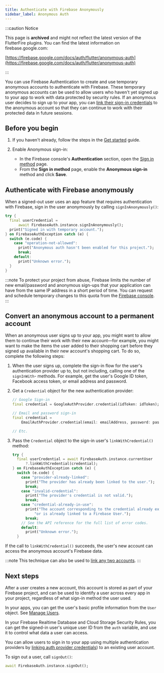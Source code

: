 ```yaml
---
title: Authenticate with Firebase Anonymously
sidebar_label: Anonymous Auth
---
```


:::caution Notice

This page is **archived** and might not reflect the latest version of the
FlutterFire plugins. You can find the latest information on
firebase.google.com:

[https://firebase.google.com/docs/auth/flutter/anonymous-auth](https://firebase.google.com/docs/auth/flutter/anonymous-auth)

:::

You can use Firebase Authentication to create and use temporary anonymous accounts
to authenticate with Firebase. These temporary anonymous accounts can be used to
allow users who haven't yet signed up to your app to work with data protected
by security rules. If an anonymous user decides to sign up to your app, you can
[link their sign-in credentials](account-linking) to the anonymous account so
that they can continue to work with their protected data in future sessions.

## Before you begin

1.  If you haven't already, follow the steps in the [Get started](start) guide.

1.  Enable Anonymous sign-in:

    - In the Firebase console's **Authentication** section, open the
      [Sign in method](https://console.firebase.google.com/project/_/authentication/providers)
      page.
    - From the **Sign in method** page, enable the **Anonymous sign-in**
      method and click **Save**.

## Authenticate with Firebase anonymously

When a signed-out user uses an app feature that requires authentication with
Firebase, sign in the user anonymously by calling `signInAnonymously()`:

```dart
try {
  final userCredential =
      await FirebaseAuth.instance.signInAnonymously();
  print("Signed in with temporary account.");
} on FirebaseAuthException catch (e) {
  switch (e.code) {
    case "operation-not-allowed":
      print("Anonymous auth hasn't been enabled for this project.");
      break;
    default:
      print("Unknown error.");
  }
}
```

:::note
To protect your project from abuse, Firebase limits the number of new
email/password and anonymous sign-ups that your application can have from the
same IP address in a short period of time. You can request and schedule
temporary changes to this quota from the
[Firebase console](https://console.firebase.google.com/project/_/authentication/providers).
:::

## Convert an anonymous account to a permanent account

When an anonymous user signs up to your app, you might want to allow them to
continue their work with their new account&mdash;for example, you might want to
make the items the user added to their shopping cart before they signed up
available in their new account's shopping cart. To do so, complete the following
steps:

1.  When the user signs up, complete the sign-in flow for the user's
    authentication provider up to, but not including, calling one of the
    `signInWith`- methods. For example, get the user's Google ID token,
    Facebook access token, or email address and password.

1.  Get a `Credential` object for the new authentication provider:

    ```dart
    // Google Sign-in
    final credential = GoogleAuthProvider.credential(idToken: idToken);

    // Email and password sign-in
    final credential =
        EmailAuthProvider.credential(email: emailAddress, password: password);
    
    // Etc.
    ```

1.  Pass the `Credential` object to the sign-in user's `linkWithCredential()`
    method:

    ```dart
    try {
      final userCredential = await FirebaseAuth.instance.currentUser
          ?.linkWithCredential(credential);
    } on FirebaseAuthException catch (e) {
      switch (e.code) {
        case "provider-already-linked":
          print("The provider has already been linked to the user.");
          break;
        case "invalid-credential":
          print("The provider's credential is not valid.");
          break;
        case "credential-already-in-use":
          print("The account corresponding to the credential already exists, "
              "or is already linked to a Firebase User.");
          break;
        // See the API reference for the full list of error codes.
        default:
          print("Unknown error.");
      }
      ```

If the call to `linkWithCredential()` succeeds, the user's new account can
access the anonymous account's Firebase data.

:::note
This technique can also be used to [link any two accounts](account-linking).
:::


## Next steps

After a user creates a new account, this account is stored as part of your
Firebase project, and can be used to identify a user across every app in your
project, regardless of what sign-in method the user used.

In your apps, you can get the user's basic profile information from the
`User` object. See [Manage Users](manage-users).

In your Firebase Realtime Database and Cloud Storage Security Rules, you can
get the signed-in user's unique user ID from the `auth` variable, and use it to
control what data a user can access.

You can allow users to sign in to your app using multiple authentication
providers by [linking auth provider credentials](account-linking)) to an
existing user account.

To sign out a user, call `signOut()`:

```dart
await FirebaseAuth.instance.signOut();
```
